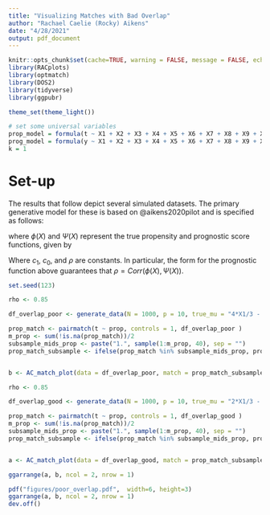 ```yaml
---
title: "Visualizing Matches with Bad Overlap"
author: "Rachael Caelie (Rocky) Aikens"
date: "4/28/2021"
output: pdf_document
---
```


```r
knitr::opts_chunk$set(cache=TRUE, warning = FALSE, message = FALSE, echo = FALSE, fig.align = "center")
library(RACplots)
library(optmatch)
library(DOS2)
library(tidyverse)
library(ggpubr)

theme_set(theme_light())

# set some universal variables
prop_model = formula(t ~ X1 + X2 + X3 + X4 + X5 + X6 + X7 + X8 + X9 + X10)
prog_model = formula(y ~ X1 + X2 + X3 + X4 + X5 + X6 + X7 + X8 + X9 + X10)
k = 1
```

# Set-up

The results that follow depict several simulated datasets.  The primary generative model for these is based on @aikens2020pilot and is specified as follows:

\begin{align*}
X_i &\sim Normal(0, I_{10}) \\
T_i &\sim Bernoulli\left(\frac{1}{1 + exp(\phi(X_i))}\right) \\
Y_i(0) &= \Psi(X_i) + \epsilon_i \\
\epsilon_i &\sim N(0, 1) 
\end{align*}

where $\phi(X)$ and $\Psi(X)$ represent the true propensity and prognostic score functions, given by

\begin{align*}
\phi(X_i) &= c_1 X_{i1} - c_0 \\
\Psi(X_i) &= \rho X_{i1} + \sqrt{(1 - \rho^2)} X_{i2}.
\end{align*}

Where $c_1$, $c_0$, and $\rho$ are constants.  In particular, the form for the prognostic function above guarantees that $\rho = Corr(\phi(X), \Psi(X))$.

```r
set.seed(123)

rho <- 0.85

df_overlap_poor <- generate_data(N = 1000, p = 10, true_mu = "4*X1/3 - 2", rho = rho) 

prop_match <- pairmatch(t ~ prop, controls = 1, df_overlap_poor )
m_prop <- sum(!is.na(prop_match))/2
subsample_mids_prop <- paste("1.", sample(1:m_prop, 40), sep = "")
prop_match_subsample <- ifelse(prop_match %in% subsample_mids_prop, prop_match, NA)


b <- AC_match_plot(data = df_overlap_poor, match = prop_match_subsample, title = "Poor Overlap")
```

```r
rho <- 0.85

df_overlap_good <- generate_data(N = 1000, p = 10, true_mu = "2*X1/3 - 2", rho = rho) 

prop_match <- pairmatch(t ~ prop, controls = 1, df_overlap_good )
m_prop <- sum(!is.na(prop_match))/2
subsample_mids_prop <- paste("1.", sample(1:m_prop, 40), sep = "")
prop_match_subsample <- ifelse(prop_match %in% subsample_mids_prop, prop_match, NA)


a <- AC_match_plot(data = df_overlap_good, match = prop_match_subsample, title = "Good Overlap")
```

```r
ggarrange(a, b, ncol = 2, nrow = 1)
```
```r
pdf("figures/poor_overlap.pdf",  width=6, height=3)
ggarrange(a, b, ncol = 2, nrow = 1)
dev.off()
```

